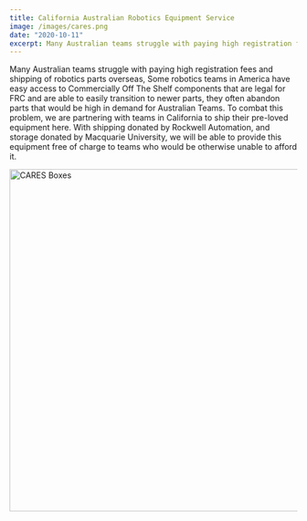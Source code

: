 ```yaml
---
title: California Australian Robotics Equipment Service
image: /images/cares.png
date: "2020-10-11"
excerpt: Many Australian teams struggle with paying high registration fees and shipping of robotics parts overseas,Some robotics teams in America have easy ...
---
```


Many Australian teams struggle with paying high registration fees and shipping of robotics parts overseas,
Some robotics teams in America have easy access to Commercially Off The Shelf components that are legal for FRC and are able to easily transition to newer parts, they often abandon parts that would be high in demand for Australian Teams.
To combat this problem, we are partnering with teams in California to ship their pre-loved equipment here. With shipping donated by Rockwell Automation, and storage donated by Macquarie University, we will be able to provide this equipment free of charge to teams who would be otherwise unable to afford it.

<Image
  src="/images/data/outreach/caresboxes.jpg"
  width="800"
  height="600"
  alt="CARES Boxes"
  layout="responsive"
/>

